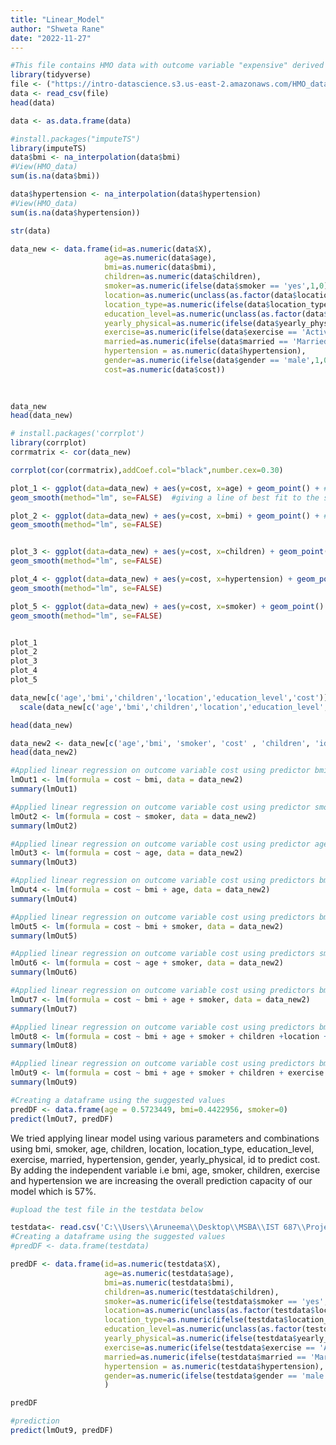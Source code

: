 ---
title: "Linear_Model"
author: "Shweta Rane"
date: "2022-11-27"
---

```{r}
#This file contains HMO data with outcome variable "expensive" derived using K-means
library(tidyverse)
file <- ("https://intro-datascience.s3.us-east-2.amazonaws.com/HMO_data.csv")
data <- read_csv(file)
head(data)
```

```{r}
data <- as.data.frame(data)
```

```{r}
#install.packages("imputeTS")
library(imputeTS)
data$bmi <- na_interpolation(data$bmi)
#View(HMO_data)
sum(is.na(data$bmi))

data$hypertension <- na_interpolation(data$hypertension)
#View(HMO_data)
sum(is.na(data$hypertension))
```

```{r}
str(data)
```
```{r}
data_new <- data.frame(id=as.numeric(data$X),
                     age=as.numeric(data$age),
                     bmi=as.numeric(data$bmi),
                     children=as.numeric(data$children),
                     smoker=as.numeric(ifelse(data$smoker == 'yes',1,0)),
                     location=as.numeric(unclass(as.factor(data$location))),
                     location_type=as.numeric(ifelse(data$location_type == 'Country',1,0)),
                     education_level=as.numeric(unclass(as.factor(data$education_level))),
                     yearly_physical=as.numeric(ifelse(data$yearly_physical == 'Yes',1,0)),
                     exercise=as.numeric(ifelse(data$exercise == 'Active',1,0)),
                     married=as.numeric(ifelse(data$married == 'Married',1,0)),
                     hypertension = as.numeric(data$hypertension),
                     gender=as.numeric(ifelse(data$gender == 'male',1,0)),
                     cost=as.numeric(data$cost))
                     
                     
```

```{r}
data_new
head(data_new)
```
```{r}
# install.packages('corrplot')
library(corrplot)
corrmatrix <- cor(data_new)

corrplot(cor(corrmatrix),addCoef.col="black",number.cex=0.30)
```
```{r}
plot_1 <- ggplot(data=data_new) + aes(y=cost, x=age) + geom_point() + #making a visualization
geom_smooth(method="lm", se=FALSE)  #giving a line of best fit to the scatter plot

plot_2 <- ggplot(data=data_new) + aes(y=cost, x=bmi) + geom_point() + #making a visualization
geom_smooth(method="lm", se=FALSE)


plot_3 <- ggplot(data=data_new) + aes(y=cost, x=children) + geom_point() + #making a visualization
geom_smooth(method="lm", se=FALSE)

plot_4 <- ggplot(data=data_new) + aes(y=cost, x=hypertension) + geom_point() + #making a visualization
geom_smooth(method="lm", se=FALSE)

plot_5 <- ggplot(data=data_new) + aes(y=cost, x=smoker) + geom_point() + #making a visualization
geom_smooth(method="lm", se=FALSE)


plot_1
plot_2
plot_3
plot_4
plot_5
```

```{r}
data_new[c('age','bmi','children','location','education_level','cost')] <- 
  scale(data_new[c('age','bmi','children','location','education_level','cost')])
```


```{r}
head(data_new)
```
```{r}
data_new2 <- data_new[c('age','bmi', 'smoker', 'cost' , 'children', 'id', 'location', 'location_type', 'yearly_physical', 'education_level', 'exercise', 'married', 'hypertension', 'gender')]
head(data_new2)
```

```{r}
#Applied linear regression on outcome variable cost using predictor bmi
lmOut1 <- lm(formula = cost ~ bmi, data = data_new2)
summary(lmOut1)
```
```{r}
#Applied linear regression on outcome variable cost using predictor smoker
lmOut2 <- lm(formula = cost ~ smoker, data = data_new2)
summary(lmOut2)
```
```{r}
#Applied linear regression on outcome variable cost using predictor age
lmOut3 <- lm(formula = cost ~ age, data = data_new2)
summary(lmOut3)
```

```{r}
#Applied linear regression on outcome variable cost using predictors bmi & age
lmOut4 <- lm(formula = cost ~ bmi + age, data = data_new2)
summary(lmOut4)

```
```{r}
#Applied linear regression on outcome variable cost using predictors bmi & smoker
lmOut5 <- lm(formula = cost ~ bmi + smoker, data = data_new2)
summary(lmOut5)
```
```{r}
#Applied linear regression on outcome variable cost using predictors smoker and age
lmOut6 <- lm(formula = cost ~ age + smoker, data = data_new2)
summary(lmOut6)
```
```{r}
#Applied linear regression on outcome variable cost using predictors bmi, smoker and age
lmOut7 <- lm(formula = cost ~ bmi + age + smoker, data = data_new2)
summary(lmOut7)
```
```{r}
#Applied linear regression on outcome variable cost using predictors bmi, smoker, age, children, location, location_type, education_level, exercise, married, hypertension, gender, yearly_physical, id
lmOut8 <- lm(formula = cost ~ bmi + age + smoker + children +location + location_type + exercise + married + hypertension + gender + education_level + yearly_physical , data = data_new2)
summary(lmOut8)
```
```{r}
#Applied linear regression on outcome variable cost using predictors bmi, smoker, age, children,exercise, hypertension 
lmOut9 <- lm(formula = cost ~ bmi + age + smoker + children + exercise  + hypertension , data = data_new2)
summary(lmOut9)
```

```{r}
#Creating a dataframe using the suggested values
predDF <- data.frame(age = 0.5723449, bmi=0.4422956, smoker=0)
predict(lmOut7, predDF)
```
We tried applying linear model using various parameters and combinations using  bmi, smoker, age, children, location, location_type, education_level, exercise, married, hypertension, gender, yearly_physical, id to predict cost. By adding the independent variable i.e bmi, age, smoker, children, exercise and hypertension we are increasing the overall prediction capacity of our model which is 57%.
```{r}
#upload the test file in the testdata below

testdata<- read.csv('C:\\Users\\Aruneema\\Desktop\\MSBA\\IST 687\\Project\\HMO_TEST_data_sample.csv')
#Creating a dataframe using the suggested values
#predDF <- data.frame(testdata)

predDF <- data.frame(id=as.numeric(testdata$X),
                     age=as.numeric(testdata$age),
                     bmi=as.numeric(testdata$bmi),
                     children=as.numeric(testdata$children),
                     smoker=as.numeric(ifelse(testdata$smoker == 'yes',1,0)),
                     location=as.numeric(unclass(as.factor(testdata$location))),
                     location_type=as.numeric(ifelse(testdata$location_type == 'Country',1,0)),
                     education_level=as.numeric(unclass(as.factor(testdata$education_level))),
                     yearly_physical=as.numeric(ifelse(testdata$yearly_physical == 'Yes',1,0)),
                     exercise=as.numeric(ifelse(testdata$exercise == 'Active',1,0)),
                     married=as.numeric(ifelse(testdata$married == 'Married',1,0)),
                     hypertension = as.numeric(testdata$hypertension),
                     gender=as.numeric(ifelse(testdata$gender == 'male',1,0))
                     )

predDF 

```

```{r}
#prediction
predict(lmOut9, predDF)

```

```{r}

```




